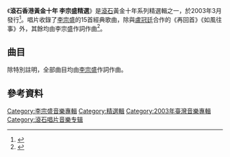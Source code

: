 {{Infobox Album
| Name  = 滾石香港黃金十年 李宗盛精選
| Type  = greatest
| Cover  = 滾石香港黃金十年-李宗盛精選.jpg
| Background =
| Alt  = 
| Artist  = [[李宗盛|李宗盛]]
| Released   = 2003年3月
| Recorded  = 
| Genre = [[華語流行音樂|華語流行音樂]]
| Length = 
| Label = [[滾石唱片|滾石唱片]]
| Producer = 
| Last album = [[作品李宗盛|作品李宗盛]]<br />（1999年）
| This album = '''滾石香港黃金十年 李宗盛精選'''<br />（2003年）
| Next album = [[愛情論-愛的代價|愛情論-愛的代價]]<br />（2003年）
| Misc  = 
}}
《'''滾石香港黃金十年 李宗盛精選'''》是[[滾石唱片|滾石]]黃金十年系列精選輯之一，於2003年3月發行<ref>{{cite web|url=http://www.xiami.com/album/2552?spm=a1z1s.6659509.6856557.24.UxQDT1|title=滚石香港黄金十年 李宗盛精选|work=[[蝦米音樂|蝦米音樂]]|accessdate=2014-06-29|archive-date=2019-08-24|archive-url=https://web.archive.org/web/20190824141933/http://www.xiami.com/album/2552?spm=a1z1s.6659509.6856557.24.UxQDT1|dead-url=no}}</ref>。唱片收錄了[[李宗盛|李宗盛]]的15首經典歌曲，除與[[盧冠廷|盧冠廷]]合作的《再回首》《如風往事》外，其餘均由李宗盛作詞作曲<ref>{{cite web|url=http://www.kkbox.com/tw/tc/album/mBGSCyNGgBlL.t-0F8iV008l-index.html|title=滾石香港黃金十年精選|work=[[KKBOX|KKBOX]]|4=|accessdate=2014-06-29|archive-date=2020-11-21|archive-url=https://web.archive.org/web/20201121070710/http://www.kkbox.com/tw/tc/album/mBGSCyNGgBlL.t-0F8iV008l-index.html|dead-url=no}}</ref>。

== 曲目 ==
除特別註明，全部曲目均由[[李宗盛|李宗盛]]作詞作曲。
{{Tracklist
| collapsed = 
| headline = CD 1
| title1 = 凡人歌
| longnote1 = 台視《碧海情天》主題曲
| length1 = 3:51
| title2 =  	寂寞難耐
| length2 = 3:12
| title3 =  	當愛已成往事
| longnote3 = 與[[林憶蓮|林憶蓮]]合唱<br>電影《[[霸王別姬|霸王別姬]]》主題曲
| length3 = 4:40
| title4 = 愛的代價
| length4 = 4:31
| title5 = 如風往事
| lyrics5 = 李宗盛/[[唐書琛|唐書琛]]
| music5 = [[盧冠廷|盧冠廷]]
| longnote5 = 與盧冠廷合唱
| length5 = 4:27
| title6 = 忙與盲
| length6 = 3:58
| title7 = 因為寂寞
| length7 = 3:31
| title8 = 再回首
| music8 = 盧冠廷
| lyrics8 = [[陳樂融|陳樂融]]
| longnote8 = 與盧冠廷合唱
| length8 = 4:45
| title9 = 生命中的精灵
| length9 = 4:14
| title10 = 希望
| length10 = 4:08
| title11 = 我的未來，我的家，我的妻
| length11 = 4:27
| title12 = 這樣愛妳對不對
| length12 = 4:57
| title13 = 給所有單身女子
| length13 = 6:39
| title14 = 我是真的愛你
| length14 = 4:43
| title15 = 鬼迷心竅
| longnote15 = 台視《末代皇孫》主題曲
| length15 = 4:16
}}

== 參考資料 ==
{{reflist}}

[[Category:李宗盛音樂專輯|Category:李宗盛音樂專輯]]
[[Category:精選輯|Category:精選輯]]
[[Category:2003年臺灣音樂專輯|Category:2003年臺灣音樂專輯]]
[[Category:滾石唱片音樂专辑|Category:滾石唱片音樂专辑]]